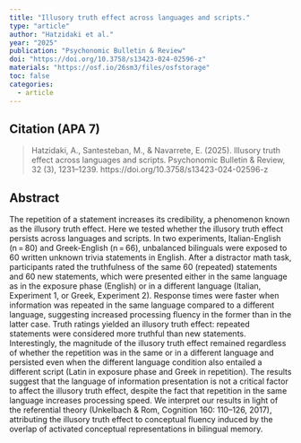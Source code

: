 ```yaml
---
title: "Illusory truth effect across languages and scripts."
type: "article"
author: "Hatzidaki et al."
year: "2025"
publication: "Psychonomic Bulletin & Review"
doi: "https://doi.org/10.3758/s13423-024-02596-z"
materials: "https://osf.io/26sm3/files/osfstorage"
toc: false
categories:
  - article
---
```


## Citation (APA 7)

> Hatzidaki, A., Santesteban, M., & Navarrete, E. (2025). Illusory truth effect across languages and scripts. Psychonomic Bulletin & Review, 32 (3), 1231–1239. https://doi.org/10.3758/s13423-024-02596-z

## Abstract

The repetition of a statement increases its credibility, a phenomenon known as the illusory truth effect. Here we tested whether the illusory truth effect persists across languages and scripts. In two experiments, Italian-English (n = 80) and Greek-English (n = 66), unbalanced bilinguals were exposed to 60 written unknown trivia statements in English. After a distractor math task, participants rated the truthfulness of the same 60 (repeated) statements and 60 new statements, which were presented either in the same language as in the exposure phase (English) or in a different language (Italian, Experiment 1, or Greek, Experiment 2). Response times were faster when information was repeated in the same language compared to a different language, suggesting increased processing fluency in the former than in the latter case. Truth ratings yielded an illusory truth effect: repeated statements were considered more truthful than new statements. Interestingly, the magnitude of the illusory truth effect remained regardless of whether the repetition was in the same or in a different language and persisted even when the different language condition also entailed a different script (Latin in exposure phase and Greek in repetition). The results suggest that the language of information presentation is not a critical factor to affect the illusory truth effect, despite the fact that repetition in the same language increases processing speed. We interpret our results in light of the referential theory (Unkelbach & Rom, Cognition 160: 110–126, 2017), attributing the illusory truth effect to conceptual fluency induced by the overlap of activated conceptual representations in bilingual memory.